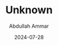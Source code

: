 ---
id: "DSCF1251"
filepath: "../../assets/photo/2024/DSCF1251_resized.jpg"
title: "Unknown"
alt: ""
date: "2024-07-28"
author: "Abdullah Ammar"
iso: "640"
shutterspeed: "1/680s"
aperture: "f/11"
lens: "XC15-45mmF3.5-5.6 OIS PZ"
---